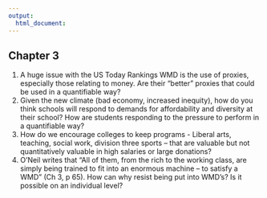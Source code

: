 ```yaml
---
output:
  html_document:
---
```



## Chapter 3 
1. A huge issue with the US Today Rankings WMD is the use of proxies, especially those relating to money. Are their “better” proxies that could be used in a quantifiable way? 
1. Given the new climate (bad economy, increased inequity), how do you think schools will respond to demands for affordability and diversity at their school?  How are students responding to the pressure to perform in a quantifiable way?  
1. How do we encourage colleges to keep programs - Liberal arts, teaching, social work, division three sports – that are valuable but not quantitatively valuable in high salaries or large donations?
1. O’Neil writes that “All of them, from the rich to the working class, are simply being trained to fit into an enormous machine – to satisfy a WMD” (Ch 3, p 65).  How can why resist being put into WMD’s? Is it possible on an individual level? 



